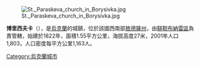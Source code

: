 [[Image:St._Paraskeva_church_in_Borysivka.jpg|right]]

{{coord|45|47|23|N|29|38|15|E|scale:30000|display=title}}

'''博里西夫卡'''（{{lang-uk|Борисівка}}），是[[烏克蘭|烏克蘭]]的城鎮，位於該國西南部[[敖德薩州|敖德薩州]]，由[[韃靼布納雷區|韃靼布納雷區]]負責管轄，始建於1822年，面積1.55平方公里，海拔高度27米，2001年人口1,803，人口密度每平方公里1,163人。

{{Ukraine-geo-stub}}
[[Category:烏克蘭城市|Category:烏克蘭城市]]